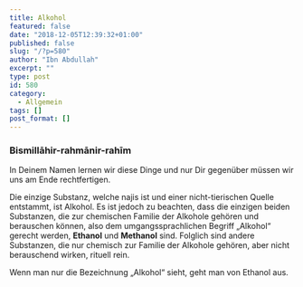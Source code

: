 ```yaml
---
title: Alkohol
featured: false
date: "2018-12-05T12:39:32+01:00"
published: false
slug: "/?p=580"
author: "Ibn Abdullah"
excerpt: ""
type: post
id: 580
category:
  - Allgemein
tags: []
post_format: []
---
```


### Bismillāhir-rahmānir-rahīm

In Deinem Namen lernen wir diese Dinge und nur Dir gegenüber müssen wir uns am Ende rechtfertigen.

Die einzige Substanz, welche najis ist und einer nicht-tierischen Quelle entstammt, ist Alkohol. Es ist jedoch zu beachten, dass die einzigen beiden Substanzen, die zur chemischen Familie der Alkohole gehören und berauschen können, also dem umgangssprachlichen Begriff „Alkohol“ gerecht werden, **Ethanol** und **Methanol** sind. Folglich sind andere Substanzen, die nur chemisch zur Familie der Alkohole gehören, aber nicht berauschend wirken, rituell rein.

Wenn man nur die Bezeichnung „Alkohol“ sieht, geht man von Ethanol aus.
